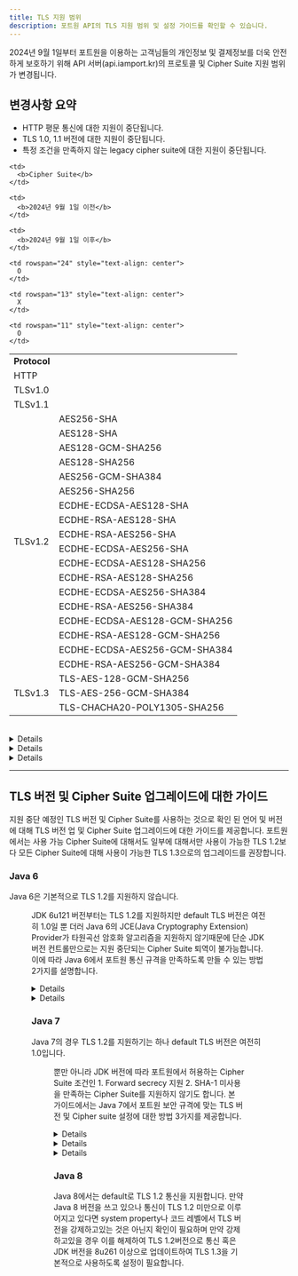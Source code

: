 ```yaml
---
title: TLS 지원 범위
description: 포트원 API의 TLS 지원 범위 및 설정 가이드를 확인할 수 있습니다.
---
```





2024년 9월 1일부터 포트원을 이용하는 고객님들의 개인정보 및 결제정보를 더욱 안전하게 보호하기 위해
API 서버(api.iamport.kr)의 프로토콜 및 Cipher Suite 지원 범위가 변경됩니다.

## 변경사항 요약

- HTTP 평문 통신에 대한 지원이 중단됩니다.
- TLS 1.0, 1.1 버전에 대한 지원이 중단됩니다.
- 특정 조건을 만족하지 않는 legacy cipher suite에 대한 지원이 중단됩니다.

<table class="table-tls-support">
  <tr>
    <td>
      <b>Protocol</b>
    </td>

    <td>
      <b>Cipher Suite</b>
    </td>

    <td>
      <b>2024년 9월 1일 이전</b>
    </td>

    <td>
      <b>2024년 9월 1일 이후</b>
    </td>
  </tr>

  <tr>
    <td colspan="2">HTTP</td>

    <td rowspan="24" style="text-align: center">
      O
    </td>

    <td rowspan="13" style="text-align: center">
      X
    </td>
  </tr>

  <tr>
    <td colspan="2">TLSv1.0</td>
  </tr>

  <tr>
    <td colspan="2">TLSv1.1</td>
  </tr>

  <tr>
    <td rowspan="18">TLSv1.2</td>
    <td class="cipher-suite">AES256-SHA</td>
  </tr>

  <tr>
    <td class="cipher-suite">AES128-SHA</td>
  </tr>

  <tr>
    <td class="cipher-suite">AES128-GCM-SHA256</td>
  </tr>

  <tr>
    <td class="cipher-suite">AES128-SHA256</td>
  </tr>

  <tr>
    <td class="cipher-suite">AES256-GCM-SHA384</td>
  </tr>

  <tr>
    <td class="cipher-suite">AES256-SHA256</td>
  </tr>

  <tr>
    <td class="cipher-suite">ECDHE-ECDSA-AES128-SHA</td>
  </tr>

  <tr>
    <td class="cipher-suite">ECDHE-RSA-AES128-SHA</td>
  </tr>

  <tr>
    <td class="cipher-suite">ECDHE-RSA-AES256-SHA</td>
  </tr>

  <tr>
    <td class="cipher-suite">ECDHE-ECDSA-AES256-SHA</td>
  </tr>

  <tr>
    <td class="cipher-suite">ECDHE-ECDSA-AES128-SHA256</td>

    <td rowspan="11" style="text-align: center">
      O
    </td>
  </tr>

  <tr>
    <td class="cipher-suite">ECDHE-RSA-AES128-SHA256</td>
  </tr>

  <tr>
    <td class="cipher-suite">ECDHE-ECDSA-AES256-SHA384</td>
  </tr>

  <tr>
    <td class="cipher-suite">ECDHE-RSA-AES256-SHA384</td>
  </tr>

  <tr>
    <td class="cipher-suite">ECDHE-ECDSA-AES128-GCM-SHA256</td>
  </tr>

  <tr>
    <td class="cipher-suite">ECDHE-RSA-AES128-GCM-SHA256</td>
  </tr>

  <tr>
    <td class="cipher-suite">ECDHE-ECDSA-AES256-GCM-SHA384</td>
  </tr>

  <tr>
    <td class="cipher-suite">ECDHE-RSA-AES256-GCM-SHA384</td>
  </tr>

  <tr>
    <td rowspan="3">TLSv1.3</td>
    <td class="cipher-suite">TLS-AES-128-GCM-SHA256</td>
  </tr>

  <tr>
    <td class="cipher-suite">TLS-AES-256-GCM-SHA384</td>
  </tr>

  <tr>
    <td class="cipher-suite">TLS-CHACHA20-POLY1305-SHA256</td>
  </tr>
</table>

<br />

<Details>
  <p slot="summary">
    <strong>HTTP 평문 통신 지원 중단</strong>
  </p>

  TLS를 이용하지 않는 HTTP 통신의 경우 데이터를 암호화하지 않아 평문 상태로 전송하기 때문에 보안에 취약합니다.
  암호화/복호화 등과 무관하게 중간자가 통신 중간에서 데이터를 가로챈다면 데이터의 내용을 볼 수 있고 악의적으로 이용할 수 있습니다.
  또한, HTTP 통신은 기본적으로 인증서를 이용한 인증 절차를 거치지 않기 때문에 다양한 방법으로 데이터를 갈취할 수 있습니다.
  따라서 DNS 캐시 포이즈닝(DNS 캐시에 악성 침입하여 잘못된 응답을 반환하여 사용자가 잘못된 웹사이트에 연결되도록 하는 행위)이나 하이재킹(다른 도메인의 네임서버나 IP로 리디렉션하는 행위),
  중간자 공격(Man in the middle attack, MITM, 두 서버 사이에서 데이터를 도청하는 행위)에 매우 취약하기 때문에 HTTP 평문 통신에 대한 지원을 중단합니다.
</Details>

<Details>
  <p slot="summary">
    <strong>TLS 1.0, 1.1 지원 중단</strong>
  </p>

  TLS 1.0과 1.1은 각각 1999년, 2006년에 공개된 보안 표준으로 POODLE(Padding Oracle On Downgraded Legacy Encryption)이나 BEAST(Browser Exploit Against SSL/TLS)와 같은 여러 공격에 취약합니다.
  2021년 3월 국제 인터넷 표준화 기구인 IETF에서 발표한 RFC 8996에 따르면 TLS 1.0 및 1.1을 deprecate에 대해 명시되어 있고,
  AWS, Google, Apple, Microsoft 등 많은 국제 기업들이 자사 제품 및 API 이용 시 TLS 1.2 미만 버전에 대한 이용 제한을 두고 있습니다.
  TLS 1.0 및 1.1을 사용함에 따라 발생할 수 있는 문제 및 취약점은 다음과 같습니다.

  ### BEAST (Browser Exploit Against SSL/TLS) 공격

  TLS 1.1 미만 버전에서 발생할 수 있는 BEAST 공격은 중간자 공격으로 시작됩니다.
  TLS 1.0(그리고 더 낮은 수준의 프로토콜)은 CBC(Cipher Block Chaining) 방식으로 데이터들을 암호화하고, 암호화 강도를 높이기 위해 IV(Initial Vector)를 사용합니다. 하지만 IV는 이전 블록의 암호화 결과로 중간자 공격을 통해 데이터가 노출되는 경우 유추가 가능합니다.
  블록 암호화의 경우 암호화된 데이터의 길이가 고정되어 있고, 공격자가 알아야 할 정보(ex. 인증 세션 값)를 제외한 정보는 얼마든지 유추할 수 있기 때문에 (ex. host, encoding이나 charset 관련 헤더) 공격자가 계산해야 할 경우의 수가 매우 줄어듭니다.
  이러한 문제점은 TLS 1.1에서 IV를 유추할 수 없도록 수정하면서 해결되었습니다.

  ### 취약한 암호화 알고리즘 사용

  TLS 1.0 및 1.1은 handshake protocol에서 사용하는 finished message를 구성하거나 pseudorandom function(PRF)에서 해시를 만들 때 등 암호화 해시 함수가 필요한 경우 MD5와 SHA-1에 의존하고있습니다.
  문제는 두 해시 함수 모두 해시 충돌(다른 입력값으로 같은 해시를 생성)에 취약할 뿐 더러 컴퓨팅 자원의 발전으로 인해 같은 해시를 생성하는 입력값 계산에 드는 시간이 점점 줄어들고 있다는 것입니다.
  이러한 문제는 TLS 1.2에서 해시함수를 MD5 SHA1으로 고정하는 것이 아닌 Cipher Suite에 명시되어있는 MAC(Message authentication code) 알고리즘을 사용하도록 하면서 해결되었습니다.
  뿐만아니라 TLS 1.2부터는 데이터 블록 암호화 운용 시 GCM(Galois/Counter Mode)같은 AEAD(Authenticated encryption)을 허용하는 등 더 높은 수준의 보안을 지원합니다.

  ### POODLE (The Padding Oracle On Downgraded Legacy Encryption) 공격

  POODLE 공격 역시 BEAST와 같이 중간자 공격으로 시작됩니다.
  공격자가 의도적으로 클라이언트와 서버 사이의 연결을 반복적으로 drop시키거나 잘못된 메시지를 전송하는 경우 서버는 클라이언트와의 통신 프로토콜이 맞지 않는 것으로 간주하여 더 낮은 버전의 프로토콜로 fallback 시킵니다.
  SSL 3.0까지 버전이 내려간 이후에는 SSL 3.0의 블록 암호 패딩 검증에서의 허점을 이용합니다.
  SSL 3.0에서는 패딩 값에 대한 검증을 하지 않고 패딩 길이에 대해서만 검증 합니다. 공격자는 데이터 조작 시 서버의 응답을 통해 패딩(길이) 검증에 실패하였는지 MAC 검증에 실패하였는지 구분이 가능하기에 패딩 값은 임의로 유지한 채 길이만을 조절해가면서 반복적으로 요청을 보내는 것을 통해 암호화 블록에서 패딩을 제외한 실제 데이터의 길이 밎 값을 도출해낼 수 있습니다.
  TLS 1.2 이하의 프로토콜을 사용하는 웹서버에서는 낮은 버전의 프로토콜로 fallback되지 않도록 허용 프로토콜을 제한하여 해결할 수 있지만 TLS 1.3부터는 근본적인 원인인 중간자 공격을 막음으로써 POODLE 공격을 방어합니다.
</Details>

<Details>
  <p slot="summary">
    <strong>특정 조건을 만족하지 않는 legacy cipher suite에 대한 지원 중단</strong>
  </p>

  Cipher Suite란 TLS 통신시 사용되는 암호 알고리즘의 집합을 의미합니다.
  포트원에서는 기존에 지원하던 Cipher Suite 중 일부 집합에 대한 지원을 중단하며 이는 다음과 같은 기준을 충족하지 않는 집합에 해당합니다.

  - Forward Secrecy(순방향 비밀성) 지원
  - SHA-1 해시 함수 미사용

  각 기준에 대한 설명은 다음과 같습니다.

  ### Forward Secrecy(순방향 비밀성) 지원

  TLS 통신 중 잠재적으로 발생할 수 있는 위험 요소 중 하나는 키교환 알고리즘에 의해 생성된 세션키가 유출되었을 때 해당 세션키의 수명이 일시적이지 않다면 과거 세션에서 주고받았던 데이터들까지 해독될 수 있다는 것입니다.
  Forward Secrecy를 지원한다는 것은 이와 같은 문제점을 보완하기 위해 매 세션마다 새로운 키를 생성함으로써 세션키가 유출되더라도 해당 세션을 제외한 다른 세션에는 영향을 미치지 않는 다는 것을 의미합니다.

  ### SHA-1 해시 함수 미사용

  SHA-1에 대한 문제점은 위 _취약한 알고리즘 사용_ 관련 내용에서 설명한 바 있습니다.
  미국 국립표준기술연구소(National Institute of Standards and Technology, NIST)에서는 2011년 SHA-1을 deprecated 시킴과 동시에 2030년까지는 모두 대체되어야한다고 발표하였으며 이에 따라 Google, Microsoft 등의 기업들에서 자신들의 제품에 대해 SHA-1 사용 및 지원을 중단한다 선언하였습니다.
</Details>

---

## TLS 버전 및 Cipher Suite 업그레이드에 대한 가이드

지원 중단 예정인 TLS 버전 및 Cipher Suite를 사용하는 것으로 확인 된 언어 및 버전에 대해
TLS 버전 업 및 Cipher Suite 업그레이드에 대한 가이드를 제공합니다.
포트원에서는 사용 가능 Cipher Suite에 대해서도 일부에 대해서만 사용이 가능한 TLS 1.2보다
모든 Cipher Suite에 대해 사용이 가능한 TLS 1.3으로의 업그레이드를 권장합니다.

### Java 6

Java 6은 기본적으로 TLS 1.2를 지원하지 않습니다.

<Figure src={javaTLSSupportTable} caption="출처: https://www.ateam-oracle.com/post/transport-level-security-tls-and-java" />

JDK 6u121 버전부터는 TLS 1.2를 지원하지만 default TLS 버전은 여전히 1.0일 뿐 더러
Java 6의 JCE(Java Cryptography Extension) Provider가 타원곡선 암호화 알고리즘을 지원하지 않기때문에
단순 JDK 버전 컨트롤만으로는 지원 중단되는 Cipher Suite 퇴역이 불가능합니다.
이에 따라 Java 6에서 포트원 통신 규격을 만족하도록 만들 수 있는 방법 2가지를 설명합니다.

<Details>
  <p slot="summary">
    <strong>Java 8 이상으로 버전 업그레이드</strong>
  </p>

  가장 바람직한 방법은 공식 지원기간이 이미 종료된 Java 6에서 상위 버전으로 업그레이드하는 것입니다.
  2023년 9월에 출시된 Java 21(LTS)로 업그레이드하는 것이 가장 바람직한 방법이지만 Java 6에서 한번에 높은 버전으로 점프하는 것은 체크해야할 side effect가 매우 많습니다.
  반대로 바로 윗 버전인 Java 7의 경우 TLS 1.2를 지원하긴 하나 default TLS 버전은 1.0이기에 system property 혹은 코드 수정이 동반되어야합니다. 또한 Java 7 역시 Java 6과 같이 지원이 중단되었기에 Java 7로의 업그레이드는 권장하지 않습니다.
  제일 side effect가 적으면서 합리적인 방법은 Java 8(LTS)로 업그레이드하는 것으로 Java 8의 경우 default TLS 버전이 1.2이며 JDK 8u261 이상부터는 TLS 1.3 톨신을 지원하기 때문에 조건에 충족합니다.
</Details>

<Details>
  <p slot="summary">
    <strong>외부 라이브러리를 이용한 구현체 강제 주입</strong>
  </p>

  TLS 1.2 통신 및 ECC(타원곡선 암호화) 알고리즘을 사용하는 Cipher Suite 지원에 필요한 JCE(Java Cryptography Extension) 및 JSSE(Java Secure Socket Extension) 구현체를 외부 라이브러리의 것으로 이용하는 방법입니다.
  본 가이드에서는 `Bouncy Castle`이라는 오픈소스 라이브러리를 이용한 예시를 설명합니다.

  1. [https://www.bouncycastle.org/latest\_releases.html](https://www.bouncycastle.org/latest_releases.html)에 접속하여

     - `bcprov-jdk15to18-{LATEST}`
     - `bctls-jdk15to18-{LATEST}.jar`
     - `bcutil-jdk15to18-{LATEST}.jar`

     파일을 다운로드 받습니다.

  2. 세 jar 파일을 `${JAVA_HOME}/jre/lib/ext` directory로 복사합니다.

  3. `${JAVA_HOME}/jre/lib/security` directory 내 `java.security` 파일을 아래와 같이 수정합니다.

  <pre>
    <span style="font-weight: bold;background-color: lightyellow">#Before</span>
    security.provider.1=sun.security.provider.Sun security.provider.2=sun.security.rsa.SunRsaSign
    security.provider.3=com.sun.net.ssl.internal.ssl.Provider security.provider.4=com.sun.crypto.provider.SunJCE
    security.provider.5=sun.security.jgss.SunProvider security.provider.6=com.sun.security.sasl.Provider
    security.provider.7=org.jcp.xml.dsig.internal.dom.XMLDSigRI security.provider.8=sun.security.smartcardio.SunPCSC
    <span style="font-weight: bold;background-color: lightyellow">#After</span>
    <span style="color: gray"># Add provider with higher priority</span>

    <span style="color:red;font-weight: bold">
      security.provider.1=org.bouncycastle.jce.provider.BouncyCastleProvider
    </span>

    <span style="color:red;font-weight: bold">
      security.provider.2=org.bouncycastle.jsse.provider.BouncyCastleJsseProvider
    </span>

    <span style="color: gray"># Lower priority of existing providers</span>
    security.provider.<span style="color:red;font-weight: bold">3</span>=sun.security.provider.Sun
    security.provider.<span style="color:red;font-weight: bold">4</span>=sun.security.rsa.SunRsaSign
    security.provider.<span style="color:red;font-weight: bold">5</span>=com.sun.net.ssl.internal.ssl.Provider
    security.provider.<span style="color:red;font-weight: bold">6</span>=com.sun.crypto.provider.SunJCE
    security.provider.<span style="color:red;font-weight: bold">7</span>=sun.security.jgss.SunProvider
    security.provider.<span style="color:red;font-weight: bold">8</span>=com.sun.security.sasl.Provider
    security.provider.<span style="color:red;font-weight: bold">9</span>=org.jcp.xml.dsig.internal.dom.XMLDSigRI
    security.provider.<span style="color:red;font-weight: bold">10</span>=sun.security.smartcardio.SunPCSC
    <span style="color: gray"># Change default SocketFactory implementation</span>

    <span style="color:red;font-weight: bold">
      ssl.SocketFactory.provider=org.bouncycastle.jsse.provider.SSLSocketFactoryImpl
    </span>
  </pre>

  _추가되는 line을 제외한 나머지 기존 security provider들은 예시와 다를 수 있습니다._

  4. [https://www.oracle.com/java/technologies/jce-6-download.html](https://www.oracle.com/java/technologies/jce-6-download.html)에서 `jce_policy-6.zip` 파일을 다운로드 받습니다.

  5. 압축을 푼 후

     - `US_export_policy.jar`
     - `local_policy.jar`

     두 파일을 `${JAVA_HOME}/jre/lib/security` directory 내에 덮어씌웁니다.
</Details>

### Java 7

Java 7의 경우 TLS 1.2를 지원하기는 하나 default TLS 버전은 여전히 1.0입니다.

<Figure src={javaTLSSupportTable} caption="출처: https://www.ateam-oracle.com/post/transport-level-security-tls-and-java" />

뿐만 아니라 JDK 버전에 따라 포트원에서 허용하는 Cipher Suite 조건인 1. Forward secrecy 지원 2. SHA-1 미사용 을 만족하는
Cipher Suite를 지원하지 않기도 합니다.
본 가이드에서는 Java 7에서 포트원 보안 규격에 맞는 TLS 버전 및 Cipher suite 설정에 대한 방법 3가지를 제공합니다.

<Details>
  <p slot="summary">
    <strong>Java 8 이상으로 버전 업그레이드</strong>
  </p>

  가장 바람직한 방법은 공식 지원기간이 이미 종료된 Java 7에서 상위 버전으로 업그레이드하는 것입니다.
  2023년 9월에 출시된 Java 21(LTS)로 업그레이드하는 것이 가장 바람직한 방법이지만 Java 7에서 한번에 높은 버전으로 점프하는 것은 체크해야할 side effect가 매우 많습니다.
  제일 side effect가 적으면서 합리적인 방법은 Java 8(LTS)로 업그레이드하는 것으로 Java 8의 경우 default TLS 버전이 1.2이며 JDK 8u261 이상부터는 TLS 1.3 톨신을 지원하기 때문에 조건에 충족합니다.
</Details>

<Details>
  <p slot="summary">
    <strong>JDK 버전 업그레이드 및 1.2 사용 설정</strong>
  </p>

  Java 7 최초 release 버전에서는 포트원에서 허용하는 Cipher suite를 지원하고 있지 않습니다.
  해당 Cipher suite는 JDK 7u191 버전부터 지원하기 시작하였으며 JDK 7u321 버전부터 default Cipher Suite에 대한 우선순위를 해당 기준(FS 지원, SHA-1 미사용)에 따라 적용하므로 별도의 설정 없이 Cipher Suite 조건 충족을 만족하기 위해서는 JDK 버전을 7u321 이상으로 업그레이드 해야합니다.

  <br />

  Cipher Suite에 대한 설정이 완료되었다면 사용 TLS 버전을 1.0에서 1.2로 설정하는 작업이
  필요합니다. TLS 버전을 설정하는 방법은 1. System property를 설정하는 방법 2. Socket
  client의 TLS 버전을 지정하여 설정하는 방법 2가지가 존재합니다.{" "}

  **1. System property**

  설정 `jdk.tls.client.protocols` system property를 이용해 default TLS 버전을 1.2로
  강제하는 방법입니다. > `https.protocols` system property 또한 TLS 버전 컨트롤에 이용될
  수 있으나 해당 property의 경우 https 통신 시 `HttpsURLConnection` class나 `URL.openstream`
  function을 이용하는 경우에만 적용되기 때문에 `jdk.tls.client.protocols` property를
  설정하시는 방법을 권장드립니다.

  Java 애플리케이션 구동 시 아래와 같은 system property 설정을 추가합니다.

  ```shell
  java -Djdk.tls.client.protocols="TLSv1.2" ...
  ```

  주의할 점은 해당 방법은 SSL socket client에서 이용 가능한 TLS 버전을 1.2만 허용 가능하게 하는 방법으로 만약 코드상으로 통신 시 TLS 버전을 1.2 이외의 버전으로 설정하고있을 경우 에러가 발생할 수 있습니다.

  **2. Socket client의 TLS 버전 지정**

  코드상으로 socket client가 이용 가능한/통신할 TLS 버전을 직접 지정해줄 수 있습니다. 지정은 3가지 방법으로 가능합니다.

  1. SSLSocket/SSLEngine/SSLServerSocket API를 이용

  ```java
  sslSocket.setEnabledProtocols(new String[] {"TLSv1.2"});
  ```

  2. SSLContext 생성자를 이용

  ```java
  SSLContext ctx = SSLContext.getInstance("TLSv1.2");
  ```

  3. SSLParameters API를 이용

  ```java
  sslParameters.setProtocols(new String[] {"TLSv1.2"});
  ```
</Details>

<Details>
  <p slot="summary">
    <strong>외부 라이브러리를 이용한 구현체 강제 주입</strong>
  </p>

  Java 6 가이드에서 소개한 외부 라이브러리를 이용한 구현체를 강제주입하여 TLS 버전 및 Cipher Suite를 설정할 수 있습니다.
  방법은 Java 6 가이드의 \_3. 외부 라이브러리를 이용한 구현체 강제 주입\_과 동일합니다.
</Details>

### Java 8

Java 8에서는 default로 TLS 1.2 통신을 지원합니다. 만약 Java 8 버전을 쓰고 있으나 통신이 TLS 1.2 미만으로 이루어지고 있다면
system property나 코드 레벨에서 TLS 버전을 강제하고있는 것은 아닌지 확인이 필요하며
만약 강제하고있을 경우 이를 해제하여 TLS 1.2버전으로 통신 혹은 JDK 버전을 8u261 이상으로 업데이트하여 TLS 1.3을 기본적으로 사용하도록 설정이 필요합니다.
